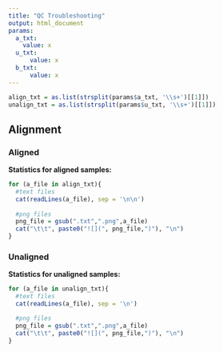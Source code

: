 ```yaml
---
title: "QC Troubleshooting"
output: html_document
params:
  a_txt: 
    value: x
  u_txt: 
      value: x
  b_txt: 
      value: x
---
```


```r
align_txt = as.list(strsplit(params$a_txt, '\\s+')[[1]])
unalign_txt = as.list(strsplit(params$u_txt, '\\s+')[[1]])
```

## Alignment
### Aligned
**Statistics for aligned samples:**

```r
for (a_file in align_txt){
  #text files
  cat(readLines(a_file), sep = '\n\n')
      
  #png files
  png_file = gsub(".txt",".png",a_file)
  cat("\t\t", paste0("![](", png_file,")"), "\n")
}
```

### Unaligned
**Statistics for unaligned samples:**

```r
for (a_file in unalign_txt){
  #text files
  cat(readLines(a_file), sep = '\n')

  #png files
  png_file = gsub(".txt",".png",a_file)
  cat("\t\t", paste0("![](", png_file,")"), "\n")
}
```
